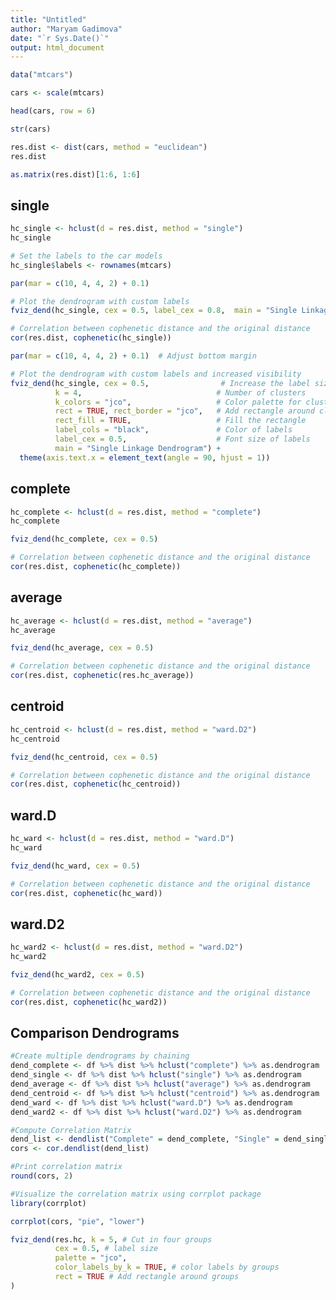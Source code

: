 ```yaml
---
title: "Untitled"
author: "Maryam Gadimova"
date: "`r Sys.Date()`"
output: html_document
---
```


```r
data("mtcars")

cars <- scale(mtcars)

head(cars, row = 6)
```

```r
str(cars)
```


```r
res.dist <- dist(cars, method = "euclidean")
res.dist
```

```r
as.matrix(res.dist)[1:6, 1:6]
```

## single
```r
hc_single <- hclust(d = res.dist, method = "single")
hc_single
```
```r
# Set the labels to the car models
hc_single$labels <- rownames(mtcars)

par(mar = c(10, 4, 4, 2) + 0.1)

# Plot the dendrogram with custom labels
fviz_dend(hc_single, cex = 0.5, label_cex = 0.8,  main = "Single Linkage Dendrogram")
```
```r
# Correlation between cophenetic distance and the original distance
cor(res.dist, cophenetic(hc_single))
```
```r
par(mar = c(10, 4, 4, 2) + 0.1)  # Adjust bottom margin

# Plot the dendrogram with custom labels and increased visibility
fviz_dend(hc_single, cex = 0.5,                # Increase the label size
          k = 4,                              # Number of clusters
          k_colors = "jco",                   # Color palette for clusters
          rect = TRUE, rect_border = "jco",   # Add rectangle around clusters
          rect_fill = TRUE,                   # Fill the rectangle
          label_cols = "black",               # Color of labels
          label_cex = 0.5,                    # Font size of labels
          main = "Single Linkage Dendrogram") +
  theme(axis.text.x = element_text(angle = 90, hjust = 1))
```


## complete
```r
hc_complete <- hclust(d = res.dist, method = "complete")
hc_complete
```

```r
fviz_dend(hc_complete, cex = 0.5)
```
```r
# Correlation between cophenetic distance and the original distance
cor(res.dist, cophenetic(hc_complete))
```

## average
```r
hc_average <- hclust(d = res.dist, method = "average")
hc_average
```

```r
fviz_dend(hc_average, cex = 0.5)
```

```r
# Correlation between cophenetic distance and the original distance
cor(res.dist, cophenetic(res.hc_average))
```
## centroid
```r
hc_centroid <- hclust(d = res.dist, method = "ward.D2")
hc_centroid
```
```r
fviz_dend(hc_centroid, cex = 0.5)
```
```r
# Correlation between cophenetic distance and the original distance
cor(res.dist, cophenetic(hc_centroid))
```

## ward.D
```r
hc_ward <- hclust(d = res.dist, method = "ward.D")
hc_ward
```

```r
fviz_dend(hc_ward, cex = 0.5)
```
```r
# Correlation between cophenetic distance and the original distance
cor(res.dist, cophenetic(hc_ward))
```
## ward.D2
```r
hc_ward2 <- hclust(d = res.dist, method = "ward.D2")
hc_ward2
```

```r
fviz_dend(hc_ward2, cex = 0.5)
```
```r
# Correlation between cophenetic distance and the original distance
cor(res.dist, cophenetic(hc_ward2))
```

## Comparison Dendrograms
```r
#Create multiple dendrograms by chaining
dend_complete <- df %>% dist %>% hclust("complete") %>% as.dendrogram
dend_single <- df %>% dist %>% hclust("single") %>% as.dendrogram
dend_average <- df %>% dist %>% hclust("average") %>% as.dendrogram
dend_centroid <- df %>% dist %>% hclust("centroid") %>% as.dendrogram
dend_ward <- df %>% dist %>% hclust("ward.D") %>% as.dendrogram
dend_ward2 <- df %>% dist %>% hclust("ward.D2") %>% as.dendrogram
```

```r
#Compute Correlation Matrix
dend_list <- dendlist("Complete" = dend_complete, "Single" = dend_single, "Average" = dend_average, "Centroid" = dend_centroid, "Ward" = dend_ward, "Ward2" = dend_ward2)
cors <- cor.dendlist(dend_list)

#Print correlation matrix
round(cors, 2)
```
```r
#Visualize the correlation matrix using corrplot package
library(corrplot)

corrplot(cors, "pie", "lower")
```





```r
fviz_dend(res.hc, k = 5, # Cut in four groups
          cex = 0.5, # label size
          palette = "jco",
          color_labels_by_k = TRUE, # color labels by groups
          rect = TRUE # Add rectangle around groups
)
```
